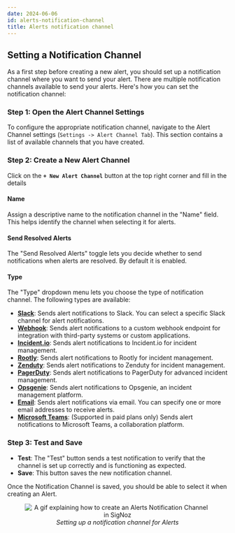 ```yaml
---
date: 2024-06-06
id: alerts-notification-channel
title: Alerts notification channel
---
```



## Setting a Notification Channel

As a first step before creating a new alert, you should set up a notification channel where you want to send your alert. There are multiple notification channels available to send your alerts. Here's how you can set the notification channel:

### Step 1: Open the Alert Channel Settings
To configure the appropriate notification channel, navigate to the Alert Channel settings (`Settings -> Alert Channel Tab`). This section contains a list of available channels that you have created.

### Step 2: Create a New Alert Channel
Click on the **`+ New Alert Channel`** button at the top right corner and fill in the details

#### Name
Assign a descriptive name to the notification channel in the "Name" field. This helps identify the channel when selecting it for alerts.

#### Send Resolved Alerts
The "Send Resolved Alerts" toggle lets you decide whether to send notifications when alerts are resolved. By default it is enabled.

#### Type
The "Type" dropdown menu lets you choose the type of notification channel. The following types are available:

- **[Slack](https://signoz.io/docs/alerts-management/notification-channel/slack/)**: Sends alert notifications to Slack. You can select a specific Slack channel for alert notifications.
- **[Webhook](https://signoz.io/docs/alerts-management/notification-channel/webhook/)**: Sends alert notifications to a custom webhook endpoint for integration with third-party systems or custom applications.
- **[Incident.io](https://signoz.io/docs/alerts-management/notification-channel/incident-io/)**: Sends alert notifications to Incident.io for incident management.
- **[Rootly](https://signoz.io/docs/alerts-management/notification-channel/rootly/)**: Sends alert notifications to Rootly for incident management.
- **[Zenduty](https://signoz.io/docs/alerts-management/notification-channel/zenduty/)**: Sends alert notifications to Zenduty for incident management.
- **[PagerDuty](https://signoz.io/docs/alerts-management/notification-channel/pagerduty/)**: Sends alert notifications to PagerDuty for advanced incident management. 
- **[Opsgenie](https://signoz.io/docs/alerts-management/notification-channel/opsgenie/)**: Sends alert notifications to Opsgenie, an incident management platform.
- **[Email](https://signoz.io/docs/alerts-management/notification-channel/email/)**: Sends alert notifications via email. You can specify one or more email addresses to receive alerts.
- **[Microsoft Teams](https://signoz.io/docs/alerts-management/notification-channel/ms-teams/)**: (Supported in paid plans only) Sends alert notifications to Microsoft Teams, a collaboration platform. 


### Step 3: Test and Save
- **Test**: The "Test" button sends a test notification to verify that the channel is set up correctly and is functioning as expected.
- **Save**: This button saves the new notification channel.

Once the Notification Channel is saved, you should be able to select it when creating an Alert.


<figure data-zoomable align='center'>
    <img src="/img/docs/product-features/alerts/alerts-create-notification-channel.gif" alt="A gif explaining how to create an Alerts Notification Channel in SigNoz"/>
    <figcaption><i>Setting up a notification channel for Alerts </i></figcaption>
</figure>
